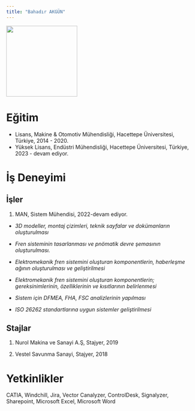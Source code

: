 ```yaml
---
title: "Bahadır AKGÜN"
---
```


![](/assets/images/bahadır-akgun-vesikalik.PNG){fig-align="center" width="189"}

# Eğitim

-   Lisans, Makine & Otomotiv Mühendisliği, Hacettepe Üniversitesi, Türkiye, 2014 - 2020.
-   Yüksek Lisans, Endüstri Mühendisliği, Hacettepe Üniversitesi, Türkiye, 2023 - devam ediyor.

# İş Deneyimi

## İşler

1.   MAN, Sistem Mühendisi, 2022-devam ediyor.

-   *3D modeller, montaj çizimleri, teknik sayfalar ve dokümanların oluşturulması*

-   *Fren sisteminin tasarlanması ve pnömatik devre şemasının oluşturulması.*

-   *Elektromekanik fren sistemini oluşturan komponentlerin, haberleşme ağının oluşturulması ve geliştirilmesi *

-   *Elektromekanik fren sistemini oluşturan komponentlerin; gereksinimlerinin, özelliklerinin ve kısıtlarının belirlenmesi *

-   *Sistem için DFMEA, FHA, FSC analizlerinin yapılması*

-   *ISO 26262 standartlarına uygun sistemler geliştirilmesi  *

## Stajlar

1.  Nurol Makina ve Sanayi A.Ş, Stajyer, 2019

2.  Vestel Savunma Sanayi, Stajyer, 2018

# Yetkinlikler

CATIA, Windchill, Jira, Vector Canalyzer, ControlDesk, Signalyzer, Sharepoint, Microsoft Excel, Microsoft Word
